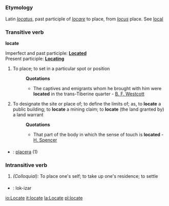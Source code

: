 =={{en}}==
===Etymology===
Latin ''[[locatus]]'', past participle of ''[[locare]]'' to place, from ''[[locus]]'' place. See [[local]]
===Transitive verb===
'''locate'''

Imperfect and past participle: '''[[Located]]'''<br>
Present participle: '''[[Locating]]'''
#To place; to set in a particular spot or position
#:'''Quotations'''
#:*The captives and emigrants whom he brought with him were '''located''' in the trans-Tiberine quarter - [[B. F. Westcott]]
#To designate the site or place of; to define the limits of; as, to '''locate''' a public building; to '''locate''' a mining claim; to '''locate''' (the land granted by) a land warrant
#:'''Quotations'''
#:*That part of the body in which the sense of touch is '''located''' - [[H. Spencer]]
===={{trans}}====
*{{sv}} : [[placera]] (1)

===Intransitive verb===
#''(Colloquial):'' To place one's self; to take up one's residence; to settle

===={{trans}}====

* {{io}} : lok-izar

[[io:Locate]]
[[it:locate]]
[[la:Locate]]
[[pl:locate]]